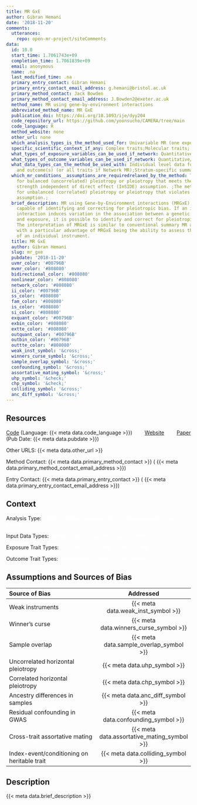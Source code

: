 ```yaml
---
title: MR GxE
author: Gibran Hemani
date: '2018-11-20'
comments:
  utterances:
    repo: open-mr-project/siteComments
data:
  id: 10.0
  start_time: 1.7061743e+09
  completion_time: 1.7061839e+09
  email: anonymous
  name: .na
  last_modified_time: .na
  primary_entry_contact: Gibran Hemani
  primary_entry_contact_email_address: g.hemani@bristol.ac.uk
  primary_method_contact: Jack Bowden
  primary_method_contact_email_address: J.Bowden2@exeter.ac.uk
  method_name: MR using gene-by-environment interactions
  abbreviated_method_name: MR GxE
  publication_doi: https://doi.org/10.1093/ije/dyy204
  code_repository_url: https://github.com/yoonsucho/CAMERA/tree/main
  code_language: R
  method_website: none
  other_url: none
  which_analysis_types_is_the_method_used_for: Univariable MR (one exposure, one outcome);
  specific_scientific_context_if_any: Complex traits;Molecular traits;
  what_types_of_exposure_variables_can_be_used_if_network: Quantitative/continuous;
  what_types_of_outcome_variables_can_be_used_if_network: Quantitative/continuous;Binary;
  what_data_types_can_the_method_be_used_with: Individual level data for both exposure(s)
    and outcome(s) (or all traits if Network MR);Stratum-specific summary statistics;
  which_mr_conditions__assumptions_are_requiredrelaxed_by_the_method: The method accounts
    for balanced (uncorrelated) pleiotropy or pleiotropy that meets the Instrument
    strength independent of direct effect (InSIDE) assumption. ;The method accounts
    for unbalanced (correlated) pleiotropy or pleiotropy that violates the InSIDE
    assumption.;
  brief_description: MR using Gene-by-Environment interactions (MRGxE) is a framework
    capable of identifying and correcting for pleiotropic bias. If an instrument–covariate
    interaction induces variation in the association between a genetic instrument
    and exposure, it is possible to identify and correct for pleiotropic effects.
    The interpretation of MRGxE is similar to conventional summary MR approaches,
    with a particular advantage of MRGxE being the ability to assess the validity
    of an individual instrument.
  title: MR GxE
  author: Gibran Hemani
  slug: mr_gxe
  pubdate: '2018-11-20'
  uvmr_color: '#00796B'
  mvmr_color: '#808080'
  bidirectional_color: '#808080'
  nonlinear_color: '#808080'
  network_color: '#808080'
  ii_color: '#00796B'
  ss_color: '#808080'
  fam_color: '#808080'
  is_color: '#808080'
  si_color: '#808080'
  exquant_color: '#00796B'
  exbin_color: '#808080'
  extte_color: '#808080'
  outquant_color: '#00796B'
  outbin_color: '#00796B'
  outtte_color: '#808080'
  weak_inst_symbol: '&cross;'
  winners_curse_symbol: '&cross;'
  sample_overlap_symbol: '&cross;'
  confounding_symbol: '&cross;'
  assortative_mating_symbol: '&cross;'
  uhp_symbol: '&check;'
  chp_symbol: '&check;'
  colliding_symbol: '&cross;'
  anc_diff_symbol: '&cross;'
---
```


<style>
.uvmr {
    color: white;
    background-color: {{< meta data.uvmr_color >}};
}

.mvmr {
    color: white;
    background-color: {{< meta data.mvmr_color >}};
}

.network {
    color: white;
    background-color: {{< meta data.network_color >}};
}

.bidirectional {
    color: white;
    background-color: {{< meta data.bidirectional_color >}};
}

.nonlinear {
    color: white;
    background-color: {{< meta data.nonlinear_color >}};
}

.ii {
    color: white;
    background-color: {{< meta data.ii_color >}};
}
.is {
    color: white;
    background-color: {{< meta data.is_color >}};
}
.si {
    color: white;
    background-color: {{< meta data.si_color >}};
}
.ss {
    color: white;
    background-color: {{< meta data.ss_color >}};
}
.fam {
    color: white;
    background-color: {{< meta data.fam_color >}};
}

.exquant {
    color: white;
    background-color: {{< meta data.exquant_color >}};
}
.exbin {
    color: white;
    background-color: {{< meta data.exbin_color >}};
}
.extte {
    color: white;
    background-color: {{< meta data.extte_color >}};
}
.outquant {
    color: white;
    background-color: {{< meta data.outquant_color >}};
}
.outbin {
    color: white;
    background-color: {{< meta data.outbin_color >}};
}
.outtte {
    color: white;
    background-color: {{< meta data.outtte_color >}};
}
</style>
## Resources

[Code]({{< meta data.code_repository_url >}}) (Language: {{< meta data.code_language >}}) <span style="margin-right: 30px;"></span> [Website]({{< meta data.method_website >}}) <span style="margin-right: 30px;"></span> [Paper]({{< meta data.publication_doi >}}) (Pub Date: {{< meta data.pubdate >}})

Other URLS: {{< meta data.other_url >}}

Method Contact: {{< meta data.primary_method_contact >}} ( {{< meta data.primary_method_contact_email_address >}})

Entry Contact: {{< meta data.primary_entry_contact >}} ( {{< meta data.primary_entry_contact_email_address >}})

## Context


Analysis Type:  <span class = "uvmr">UVMR</span> <span style="margin-right: 10px;"></span> <span class = "mvmr">MVMR</span> <span style="margin-right: 10px;"></span> <span class="network">Network MR</span>  <span style="margin-right: 10px;"></span> <span class = "bidirectional">Bi-Driectional MR</span></span><span style="margin-right: 10px;"></span> <span class="nonlinear">Non-Linear</span>


Input Data Types:  <span class = "ii">Ind/Ind</span> <span style="margin-right: 10px;"></span> <span class = "is">Ind/SS</span> <span style="margin-right: 10px;"></span> <span class="si">SS/Ind</span>  <span style="margin-right: 10px;"></span> <span class = "ss">SS/SS</span><span style="margin-right: 10px;"></span><span class = "fam">family</span>

Exposure Trait Types:  <span class="exquant">Quantitative</span> <span style="margin-right: 10px;"></span> <span class="exbin">Binary</span> <span style="margin-right: 10px;"></span> <span class="extte">Time to event</span> 

Outcome Trait Types: <span class="outquant">Quantitative</span> <span style="margin-right: 10px;"></span> <span class="outbin">Binary</span> <span style="margin-right: 10px;"></span> <span class="outtte">Time to event</span> 

## Assumptions and Sources of Bias

| Source of Bias | Addressed |
|:-----------|:--------:|
| Weak instruments | {{< meta data.weak_inst_symbol >}} | 
| Winner's curse | {{< meta data.winners_curse_symbol >}}  |  
| Sample overlap | {{< meta data.sample_overlap_symbol >}} |
| Uncorrelated horizontal pleiotropy | {{< meta data.uhp_symbol >}} |
| Correlated horizontal pleiotropy |  {{< meta data.chp_symbol >}} | 
| Ancestry differences in samples | {{< meta data.anc_diff_symbol >}}| 
| Residual confounding in GWAS | {{< meta data.confounding_symbol >}}| 
| Cross-trait assortative mating |{{< meta data.assortative_mating_symbol >}}| 
| Index-event/conditioning on heritable trait | {{< meta data.colliding_symbol >}}| 


## Description

{{< meta data.brief_description >}}

